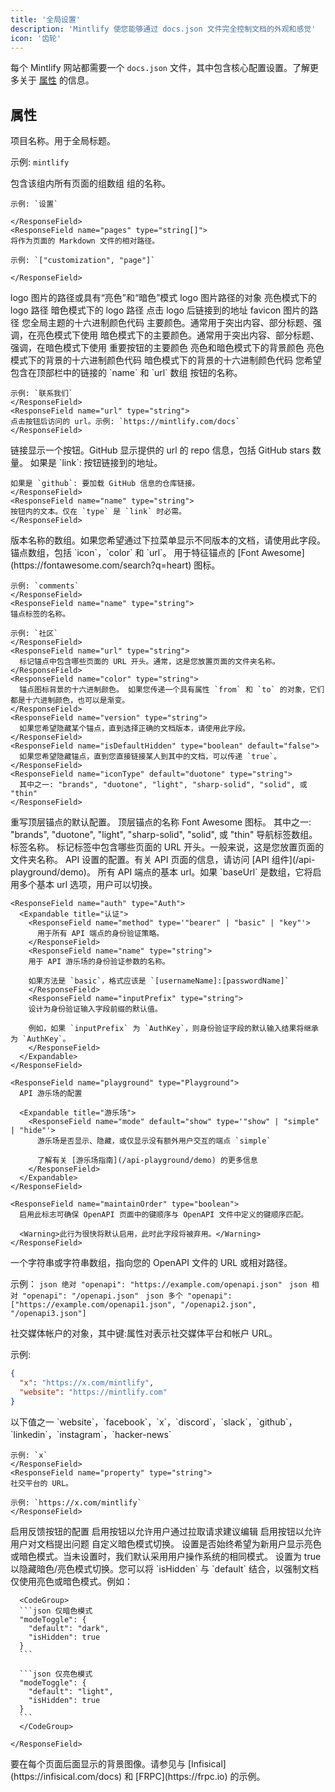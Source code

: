 ```yaml
---
title: '全局设置'
description: 'Mintlify 使您能够通过 docs.json 文件完全控制文档的外观和感觉'
icon: '齿轮'
---
```


每个 Mintlify 网站都需要一个 `docs.json` 文件，其中包含核心配置设置。了解更多关于 [属性](#properties) 的信息。

## 属性

<ResponseField name="name" type="string" required>
项目名称。用于全局标题。

示例: `mintlify`

</ResponseField>

<ResponseField name="navigation" type="Navigation[]" required>
  包含该组内所有页面的组数组
  <Expandable title="导航">
    <ResponseField name="group" type="string">
    组的名称。

    示例: `设置`

    </ResponseField>
    <ResponseField name="pages" type="string[]">
    将作为页面的 Markdown 文件的相对路径。

    示例: `["customization", "page"]`

    </ResponseField>

  </Expandable>
</ResponseField>

<ResponseField name="logo" type="string or object">
  logo 图片的路径或具有“亮色”和“暗色”模式 logo 图片路径的对象
  <Expandable title="Logo">
    <ResponseField name="light" type="string">
      亮色模式下的 logo 路径
    </ResponseField>
    <ResponseField name="dark" type="string">
      暗色模式下的 logo 路径
    </ResponseField>
    <ResponseField name="href" type="string" default="/">
      点击 logo 后链接到的地址
    </ResponseField>
  </Expandable>
</ResponseField>

<ResponseField name="favicon" type="string">
  favicon 图片的路径
</ResponseField>

<ResponseField name="colors" type="Colors">
  您全局主题的十六进制颜色代码
  <Expandable title="颜色">
    <ResponseField name="primary" type="string" required>
      主要颜色。通常用于突出内容、部分标题、强调，在亮色模式下使用
    </ResponseField>
    <ResponseField name="light" type="string">
      暗色模式下的主要颜色。通常用于突出内容、部分标题、强调，在暗色模式下使用
    </ResponseField>
    <ResponseField name="dark" type="string">
      重要按钮的主要颜色
    </ResponseField>
    <ResponseField name="background" type="object">
      亮色和暗色模式下的背景颜色
      <Expandable title="对象">
        <ResponseField name="light" type="string" required>
          亮色模式下的背景的十六进制颜色代码
        </ResponseField>
        <ResponseField name="dark" type="string" required>
          暗色模式下的背景的十六进制颜色代码
        </ResponseField>
      </Expandable>
    </ResponseField>
  </Expandable>
</ResponseField>

<ResponseField name="topbarLinks" type="TopbarLink[]">
  您希望包含在顶部栏中的链接的 `name` 和 `url` 数组
  <Expandable title="顶部链接">
    <ResponseField name="name" type="string">
    按钮的名称。

    示例: `联系我们`
    </ResponseField>
    <ResponseField name="url" type="string">
    点击按钮后访问的 url。示例: `https://mintlify.com/docs`
    </ResponseField>

  </Expandable>
</ResponseField>

<ResponseField name="topbarCtaButton" type="Call to Action">
  <Expandable title="顶部行动号召">
    <ResponseField name="type" type={'"link" or "github"'} default="link">
    链接显示一个按钮。GitHub 显示提供的 url 的 repo 信息，包括 GitHub stars 数量。
    </ResponseField>
    <ResponseField name="url" type="string">
    如果是 `link`: 按钮链接到的地址。
    
    如果是 `github`: 要加载 GitHub 信息的仓库链接。
    </ResponseField>
    <ResponseField name="name" type="string">
    按钮内的文本。仅在 `type` 是 `link` 时必需。
    </ResponseField>

  </Expandable>
</ResponseField>

<ResponseField name="versions" type="string[]">
  版本名称的数组。如果您希望通过下拉菜单显示不同版本的文档，请使用此字段。
</ResponseField>

<ResponseField name="anchors" type="Anchor[]">
  锚点数组，包括 `icon`，`color` 和 `url`。
  <Expandable title="锚点">
    <ResponseField name="icon" type="string">
    用于特征锚点的 [Font Awesome](https://fontawesome.com/search?q=heart) 图标。

    示例: `comments`
    </ResponseField>
    <ResponseField name="name" type="string">
    锚点标签的名称。

    示例: `社区`
    </ResponseField>
    <ResponseField name="url" type="string">
      标记锚点中包含哪些页面的 URL 开头。通常，这是您放置页面的文件夹名称。
    </ResponseField>
    <ResponseField name="color" type="string">
      锚点图标背景的十六进制颜色。 如果您传递一个具有属性 `from` 和 `to` 的对象，它们都是十六进制颜色，也可以是渐变。
    </ResponseField>
    <ResponseField name="version" type="string">
      如果您希望隐藏某个锚点，直到选择正确的文档版本，请使用此字段。
    </ResponseField>
    <ResponseField name="isDefaultHidden" type="boolean" default="false">
      如果您希望隐藏锚点，直到您直接链接某人到其中的文档，可以传递 `true`。
    </ResponseField>
    <ResponseField name="iconType" default="duotone" type="string">
      其中之一: "brands", "duotone", "light", "sharp-solid", "solid", 或 "thin"
    </ResponseField>

  </Expandable>
</ResponseField>

<ResponseField name="topAnchor" type="Object">
  重写顶层锚点的默认配置。
  <Expandable title="对象">
    <ResponseField name="name" default="文档" type="string">
      顶层锚点的名称
    </ResponseField>
    <ResponseField name="icon" default="book-open" type="string">
      Font Awesome 图标。
    </ResponseField>
    <ResponseField name="iconType" default="duotone" type="string">
      其中之一: "brands", "duotone", "light", "sharp-solid", "solid", 或 "thin"
    </ResponseField>
  </Expandable>
</ResponseField>

<ResponseField name="tabs" type="Tabs[]">
  导航标签数组。
  <Expandable title="标签">
    <ResponseField name="name" type="string">
      标签名称。
    </ResponseField>
    <ResponseField name="url" type="string">
      标记标签中包含哪些页面的 URL 开头。一般来说，这是您放置页面的文件夹名称。
    </ResponseField>
  </Expandable>
</ResponseField>

<ResponseField name="api" type="API">
  API 设置的配置。有关 API 页面的信息，请访问 [API 组件](/api-playground/demo)。
  <Expandable title="API">
    <ResponseField name="baseUrl" type="string">
      所有 API 端点的基本 url。如果 `baseUrl` 是数组，它将启用多个基本 url 选项，用户可以切换。
    </ResponseField>

    <ResponseField name="auth" type="Auth">
      <Expandable title="认证">
        <ResponseField name="method" type='"bearer" | "basic" | "key"'>
          用于所有 API 端点的身份验证策略。
        </ResponseField>
        <ResponseField name="name" type="string">
        用于 API 游乐场的身份验证参数的名称。

        如果方法是 `basic`，格式应该是 `[usernameName]:[passwordName]`
        </ResponseField>
        <ResponseField name="inputPrefix" type="string">
        设计为身份验证输入字段前缀的默认值。

        例如，如果 `inputPrefix` 为 `AuthKey`，则身份验证字段的默认输入结果将继承为 `AuthKey`。
        </ResponseField>
      </Expandable>
    </ResponseField>

    <ResponseField name="playground" type="Playground">
      API 游乐场的配置

      <Expandable title="游乐场">
        <ResponseField name="mode" default="show" type='"show" | "simple" | "hide"'>
          游乐场是否显示、隐藏，或仅显示没有额外用户交互的端点 `simple`

          了解有关 [游乐场指南](/api-playground/demo) 的更多信息
        </ResponseField>
      </Expandable>
    </ResponseField>

    <ResponseField name="maintainOrder" type="boolean">
      启用此标志可确保 OpenAPI 页面中的键顺序与 OpenAPI 文件中定义的键顺序匹配。

      <Warning>此行为很快将默认启用，此时此字段将被弃用。</Warning>
    </ResponseField>

  </Expandable>
</ResponseField>

<ResponseField name="openapi" type="string | string[]">
  一个字符串或字符串数组，指向您的 OpenAPI 文件的 URL 或相对路径。
  
  示例：
  <CodeGroup>
    ```json 绝对
    "openapi": "https://example.com/openapi.json"
    ```
    ```json 相对
    "openapi": "/openapi.json"
    ```
    ```json 多个
    "openapi": ["https://example.com/openapi1.json", "/openapi2.json", "/openapi3.json"]
    ```
  </CodeGroup>

</ResponseField>

<ResponseField name="footerSocials" type="FooterSocials">
  社交媒体帐户的对象，其中键:属性对表示社交媒体平台和帐户 URL。
  
  示例: 
  ```json
  {
    "x": "https://x.com/mintlify",
    "website": "https://mintlify.com"
  }
  ```
  <Expandable title="FooterSocials">
    <ResponseField name="[key]" type="string">
    以下值之一 `website`，`facebook`，`x`，`discord`，`slack`，`github`，`linkedin`，`instagram`，`hacker-news`
    
    示例: `x`
    </ResponseField>
    <ResponseField name="property" type="string">
    社交平台的 URL。
    
    示例: `https://x.com/mintlify`
    </ResponseField>
  </Expandable>
</ResponseField>

<ResponseField name="feedback" type="Feedback">
  启用反馈按钮的配置

  <Expandable title="反馈">
    <ResponseField name="suggestEdit" type="boolean" default="false">
    启用按钮以允许用户通过拉取请求建议编辑
    </ResponseField>
    <ResponseField name="raiseIssue" type="boolean" default="false">
    启用按钮以允许用户对文档提出问题
    </ResponseField>
  </Expandable>
</ResponseField>

<ResponseField name="modeToggle" type="ModeToggle">
  自定义暗色模式切换。
  <Expandable title="ModeToggle">
    <ResponseField name="default" type={'"light" or "dark"'}>
      设置是否始终希望为新用户显示亮色或暗色模式。当未设置时，我们默认采用用户操作系统的相同模式。
    </ResponseField>
    <ResponseField name="isHidden" type="boolean" default="false">
      设置为 true 以隐藏暗色/亮色模式切换。您可以将 `isHidden` 与 `default` 结合，以强制文档仅使用亮色或暗色模式。例如：
      
      <CodeGroup>
      ```json 仅暗色模式
      "modeToggle": {
        "default": "dark",
        "isHidden": true
      }
      ```

      ```json 仅亮色模式
      "modeToggle": {
        "default": "light",
        "isHidden": true
      }
      ```
      </CodeGroup>

    </ResponseField>

  </Expandable>
</ResponseField>

<ResponseField name="backgroundImage" type="string">
  要在每个页面后面显示的背景图像。请参见与 [Infisical](https://infisical.com/docs) 和 [FRPC](https://frpc.io) 的示例。
</ResponseField>
